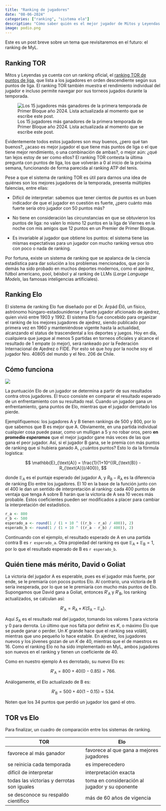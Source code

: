 ```yaml
---
title: "Ranking de jugadores"
date: "08-06-2024"
categories: ["ranking", "sistema elo"]
description: "Cómo saber quién es el mejor jugador de Mitos y Leyendas utilizando la ciencia."
image: podio.png
---
```


Este es un post breve sobre un tema que revisitaremos en el futuro: el ranking de MyL.

## Ranking TOR

Mitos y Leyendas ya cuenta con un ranking oficial, el [ranking TOR de puntos de liga](https://torneos.myl.cl/ranking/season/4/54/primera-temporada-primer-bloque-2024?page=1), que lista a los jugadores en orden descendiente según sus puntos de liga. El ranking TOR también muestra el rendimiento individual del jugador e incluso permite navegar por sus torneos jugados durante la temporada.

![Los 15 jugadores más ganadores de la primera temporada de Primer Bloque año 2024. Lista actualizada al momento que se escribe este post.](ranking-tor.png)

Evidentemente todos estos jugadores son muy buenos, ¿pero qué tan buenos?, ¿acaso es mejor jugador el que tiene más puntos de liga o el que tiene mejor rendimiento, o una combinación de ambas?, o mejor aún: ¿qué tan lejos estoy de ser como ellos? El ranking TOR contesta la última pregunta con puntos de liga, los que volverán a 0 al inicio de la próxima semana, funcionando de forma parecida al ranking ATP del tenis.

Pese a que el sistema de ranking TOR es útil para darnos una idea de quiénes son los mejores jugadores de la temporada, presenta múltiples falencias, entre ellas:

-   Difícil de interpretar: sabemos que tener cientos de puntos es un buen indicador de que el jugador en cuestión es fuerte, ¿pero cuánto más fuerte sería otro jugador con 50 puntos más?

-   No tiene en consideración las circunstancias en que se obtuvieron los puntos de liga: no valen lo mismo 12 puntos en la liga de Viernes en la noche con mis amigos que 12 puntos en un Premier de Primer Bloque.

-   Es invariable al jugador que obtiene los puntos: el sistema tiene las mismas expectativas para un jugador con mucho ranking versus otro con poco o nada de ranking.

Por fortuna, existe un sistema de ranking que se apalanca de la ciencia estadística para dar solución a los problemas mencionados, que por lo demás ha sido probado en muchos deportes modernos, como el ajedrez, fútbol americano, pool, béisbol y al ranking de LLMs (*Large Language Models*, las famosas inteligencias artificiales).

## Ranking Elo

El sistema de ranking Elo fue diseñado por el Dr. Árpád Élő, un físico, astrónomo húngaro-estadounidense y fuerte jugador aficionado de ajedrez, quien vivió entre 1903 y 1992. El sistema Elo fue concebido para organizar el ranking de los mejores jugadores de ajedrez, siendo publicado por primera vez en 1960 y manteniéndose vigente hasta la actualidad, alcanzando el status de trascendental a los deportes y juegos. Hoy en día, cualquiera que juegue al menos 5 partidas en torneos oficiales y alcance el resultado de 1 empate (o mejor), será rankeado por la Federación Internacional de Ajedrez o FIDE. Por esto sé que hoy por la noche soy el jugador Nro. 40805 del mundo y el Nro. 206 de Chile.

## Cómo funciona

![](basic-maths.jpg)

La puntuación Elo de un jugador se determina a partir de sus resultados contra otros jugadores. El truco consiste en comparar el resultado esperado de un enfrentamiento con su resultado real. Cuando un jugador gana un enfrentamiento, gana puntos de Elo, mientras que el jugador derrotado los pierde.

Ejemplifiquemos: los jugadores $\text{A}$ y $\text{B}$ tienen rankings de 500 y 800, por lo que sabemos que $\text{B}$ es mejor que $\text{A}$. Obviamente, en una partida individual cualquier cosa puede pasar, como un mulligan a 5 y no robar oros, pero **en promedio *esperamos*** que el mejor jugador gane más veces de las que gana el peor jugador. Así, si el jugador $\text{B}$ gana, se le premia con más puntos de ranking que si hubiera ganado $\text{A}$, ¿cuántos puntos? Esto lo da la fórmula logística:

$$
\mathbb{E}_{\text{A}} = \frac{1}{1+10^{(R_{\text{B}} - R_{\text{A}})/400}},
$$

donde $\mathbb{E}_{\text{A}}$ es el puntaje esperado del jugador $\text{A}$, y $R_{\text{B}} - R_{\text{A}}$ es la diferencia de ranking Elo entre los jugadores. El 10 en la base de la función junto con el 400 le dan un sentido de interpretación al ranking: cada 400 puntos de ventaja que tenga $\text{A}$ sobre $\text{B}$ harán que la victoria de $\text{A}$ sea 10 veces más probable. Estos coeficientes pueden ser modificados a placer para cambiar la interpretación del estadístico.

```r
r_a <- 800
r_b <- 500
esperado_a <- round(1 / (1 + 10 ^ ((r_b - r_a) / 400)), 2)
esperado_b <- round(1 / (1 + 10 ^ ((r_a - r_b) / 400)), 2)
```

Continuando con el ejemplo, el resultado esperado de $\text{A}$ en una partida contra $\text{B}$ es `r esperado_a`. Otra propiedad del ranking es que $\mathbb{E}_{\text{A}} + \mathbb{E}_{\text{B}} = 1$, por lo que el resultado esperado de $\text{B}$ es `r esperado_b`.

## Quién tiene más mérito, David o Goliat

La victoria del jugador $\text{A}$ es esperable, pues es el jugador más fuerte, por ende, se le premiaría con pocos puntos Elo. Al contrario, una victoria de $\text{B}$ sería inesperada, por lo que se le premiaría con mucho más puntos de Elo. Supongamos que David gana a Goliat, entonces $R'_{\text{A}}$ y $R'_{\text{B}}$, los ranking actualizados, se calculan así:

$$
R'_{\text{A}} = R_{\text{A}} + K (S_{\text{A}} - \mathbb{E}_{\text{A}}).
$$

Aquí $S_{\text{A}}$ es el resultado real del jugador, tomando los valores 1 para victoria y 0 para derrota. Lo último que nos falta por definir es $K$, o máximo Elo que se puede ganar o perder. Un $K$ grande hace que el ranking sea volátil, mientras que uno pequeño lo hace estable. En ajedrez, los jugadores nuevos y los jóvenes gozan de un $K$ de 40, mientras que el de maestros es 16. Como el ranking Elo no ha sido implementado en MyL, ambos jugadores son nuevos en el ranking y tienen un coeficiente de 40.

Como en nuestro ejemplo $\text{A}$ es derrotado, su nuevo Elo es:

$$
R'_{\text{A}} = 800 + 40(0-0.85)=766.
$$

Análogamente, el Elo actualizado de $\text{B}$ es:

$$
R'_{\text{B}} = 500 + 40(1-0.15)=534.
$$

Noten que los 34 puntos que perdió un jugador los ganó el otro.

## TOR vs Elo

Para finalizar, un cuadro de comparación entre los sistemas de ranking.

| TOR | Elo |
|-----|-----|
|favorece al más ganador|favorece al que gana a mejores jugadores|
|se reinicia cada temporada|es imperecedero|
|difícil de interpretar|interpretación exacta|
|todas las victorias y derrotas son iguales|toma en consideración al jugador y su oponente|
|se desconoce su respaldo científico|más de 60 años de vigencia|